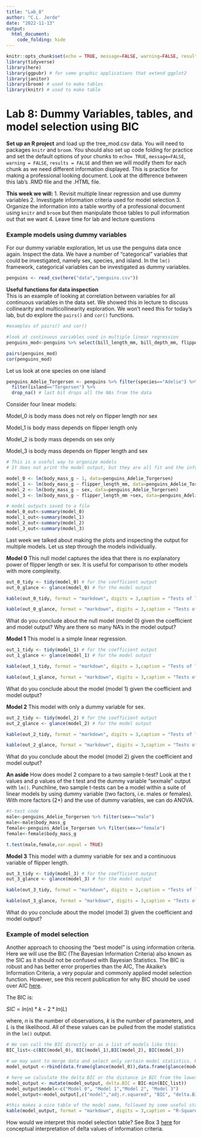 ```yaml
---
title: "Lab_8"
author: "C.L. Jerde"
date: "2022-11-13"
output:   
  html_document:
    code_folding: hide
---
```


```r
knitr::opts_chunk$set(echo = TRUE, message=FALSE, warning=FALSE, results=FALSE)
library(tidyverse)
library(here)
library(ggpubr) # for some graphic applications that extend ggplot2
library(janitor)
library(broom) # used to make tables
library(knitr) # used to make table
```

# Lab 8: Dummy Variables, tables, and model selection using BIC

**Set up an R project** and load up the tree_mod.csv data. You will need to  packages `knitr` and `broom`. You should also set up code folding for practice and set the default options of your chunks to `echo= TRUE`, `message=FALSE`, `warning = FALSE`, `results = FALSE` and then we will modify them for each chunk as we need different information displayed.  This is practice for making a professional looking document. Look at the difference between this lab's .RMD file and the .HTML file.

**This week we will:**
1. Revisit multiple linear regression and use dummy variables
2. Investigate information criteria used for model selection
3. Organize the information into a table worthy of a professional document using `knitr` and `broom` but then manipulate those tables to pull information out that we want
4. Leave time for lab and lecture questions

### Example models using dummy variables 
For our dummy variable exploration, let us use the penguins data once again. Inspect the data. We have a number of "categorical" variables that could be investigated, namely sex, species, and island. In the `lm()` framework, categorical variables can be investigated as dummy variables.
```r
penguins <- read_csv(here("data","penguins.csv"))
```


**Useful functions for data inspection**  
This is an example of looking at correlation between variables for all continuous variables in the data set. We showed this in lecture to discuss collinearity and multicollinearity exploration.  We won't need this for today's lab, but do explore the `pairs()` and `cor()` functions.  
```r
#examples of pairs() and cor()

#look at continuous variables used in multiple linear regression
penguins_mod<-penguins %>% select(bill_length_mm, bill_depth_mm, flipper_length_mm, body_mass_g) %>% drop_na()

pairs(penguins_mod)
cor(penguins_mod)
```



Let us look at one species on one island
```r
penguins_Adelie_Torgersen <- penguins %>% filter(species=="Adelie") %>%
  filter(island=="Torgersen") %>% 
  drop_na() # last bit drops all the NAs from the data
```

Consider four linear models:

Model_0 is body mass does not rely on flipper length nor sex

Model_1 is body mass depends on flipper length only

Model_2 is body mass depends on sex only

Model_3 is body mass depends on flipper length and sex

```r
# This is a useful way to organize models
# It does not print the model output, but they are all fit and the information stored

model_0 <- lm(body_mass_g ~ 1, data=penguins_Adelie_Torgersen)
model_1 <- lm(body_mass_g ~ flipper_length_mm, data=penguins_Adelie_Torgersen)
model_2 <- lm(body_mass_g ~ sex, data=penguins_Adelie_Torgersen)
model_3 <- lm(body_mass_g ~ flipper_length_mm +sex, data=penguins_Adelie_Torgersen)

# model outputs saved to a file
model_0_out<-summary(model_0)
model_1_out<-summary(model_1)
model_2_out<-summary(model_2)
model_3_out<-summary(model_3)
```

Last week we talked about making the plots and inspecting the output for multiple models. Let us step through the models individually.

**Model 0** 
This null model captures the idea that there is no explanatory power of flipper length or sex.  It is useful for comparison to other models with more complexity. 
```r
out_0_tidy <- tidy(model_0) # for the coefficient output
out_0_glance <- glance(model_0) # for the model output

kable(out_0_tidy, format = "markdown", digits = 3,caption = "Tests of linear model (model 0) coefficients")

kable(out_0_glance, format = "markdown", digits = 3,caption = "Tests of linear model (model 0)")
```
What do you conclude about the null model (model 0) given the coefficient and model output? Why are there so many NA's in the model output?

**Model 1** 
This model is a simple linear regression.  
```r
out_1_tidy <- tidy(model_1) # for the coefficient output
out_1_glance <- glance(model_1) # for the model output

kable(out_1_tidy, format = "markdown", digits = 3,caption = "Tests of linear model (model 1) coefficients")

kable(out_1_glance, format = "markdown", digits = 3,caption = "Tests of linear model (model 1)")
```

What do you conclude about the  model (model 1) given the coefficient and model output? 


**Model 2** 
This model with only a dummy variable for sex.  
```r
out_2_tidy <- tidy(model_2) # for the coefficient output
out_2_glance <- glance(model_2) # for the model output

kable(out_2_tidy, format = "markdown", digits = 3,caption = "Tests of linear model (model 2) coefficients")

kable(out_2_glance, format = "markdown", digits = 3,caption = "Tests of linear model (model 2)")
```

What do you conclude about the  model (model 2) given the coefficient and model output? 

**An aside** How does model 2 compare to a two sample t-test? Look at the t values and p values of the t test and the dummy variable "sexmale" output with `lm()`.  Punchline, two sample t-tests can be a model within a suite of linear models by using dummy variable (two factors, i.e. males or females).  With more factors (2+) and the use of dummy variables, we can do ANOVA.

```r
#t-test code
male<-penguins_Adelie_Torgersen %>% filter(sex=="male")
male<-male$body_mass_g
female<-penguins_Adelie_Torgersen %>% filter(sex=="female")
female<-female$body_mass_g

t.test(male,female,var.equal = TRUE)
```

**Model 3** 
This model with  a dummy variable for sex and a continuous variable of flipper length.  
```r
out_3_tidy <- tidy(model_3) # for the coefficient output
out_3_glance <- glance(model_3) # for the model output

kable(out_3_tidy, format = "markdown", digits = 3,caption = "Tests of linear model (model 3) coefficients")

kable(out_3_glance, format = "markdown", digits = 3,caption = "Tests of linear model (model 3)")
```

What do you conclude about the  model (model 3) given the coefficient and model output?


### Example of model selection
Another approach to choosing the "best model" is using information criteria.  Here we will use the BIC (The Bayesian Information Criteria) also known as the SIC as it should not be confused with Bayesian Statistics.  The BIC is robust and has better error properties than the AIC, The Akaike's Information Criteria, a very popular and commonly applied model selection function. However, see this recent publication for why BIC should be used over AIC [here](https://www.frontiersin.org/articles/10.3389/fevo.2019.00372/full).

The BIC is:

$SIC = ln(n)*k - 2*ln(L)$

where, $n$ is the number of observations, $k$ is the number of parameters, and $L$ is the likelihood.  All of these values can be pulled from the model statistics in the `lm()` output.

```r
# We can call the BIC directly or as a list of models like this:
BIC_list<-c(BIC(model_0), BIC(model_1),BIC(model_2), BIC(model_3))

# we may want to merge data and select only certain model statistics. Here is a way to manipulate the data to get a table.
model_output <-rbind(data.frame(glance(model_0)),data.frame(glance(model_1)),data.frame(glance(model_2)), data.frame(glance(model_3))) %>% select(adj.r.squared, BIC) 

# here we calculate the delta BIC or the distance in BIC from the lowest value (the best model) and the other models.
model_output <- mutate(model_output, delta.BIC = BIC-min(BIC_list))
model_output$model<-c("Model 0", "Model 1","Model 2", "Model 3")
model_output<-model_output[,c("model","adj.r.squared", "BIC", "delta.BIC" )]
```

```r
#this makes a nice table of the model name, followed by some useful statistics for model selection.
kable(model_output, format = "markdown", digits = 3,caption = "R-Squared Adjusted, BIC, and Delta.BIC for the penguin models. Delta BIC > 7 indicates models that should be dismissed from further consideration.")
```
How would we interpret this model selection table? See Box 3 [here](https://www.frontiersin.org/articles/10.3389/fphys.2019.01166/full) for conceptual interpretation of delta values of information criteria. 

